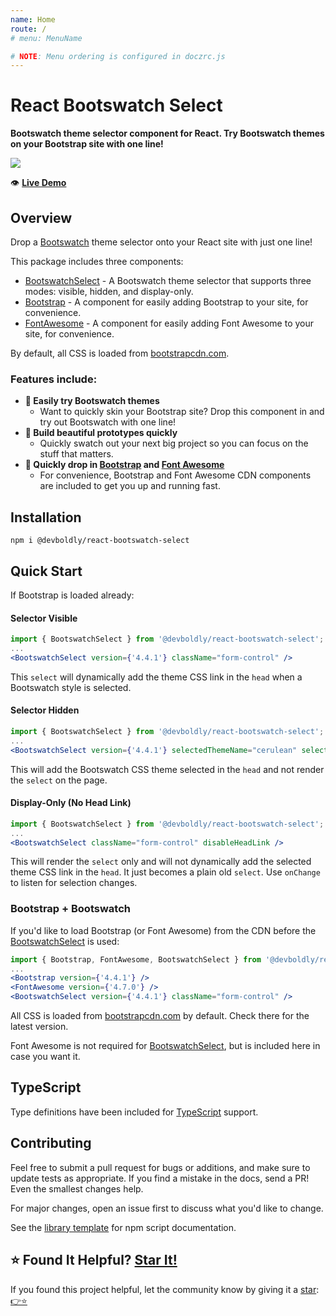 ```yaml
---
name: Home
route: /
# menu: MenuName

# NOTE: Menu ordering is configured in doczrc.js
---
```




<div style={{
	display: 'flex',
	alignItems: 'center',
}}>
  <div>
    <h1>React Bootswatch Select</h1>
  </div>
  <div>
    <a href="https://github.com/devboldly/react-bootswatch-select/" target="_blank" rel="noopener noreferrer">
      <SvgIcon src={githubSvg} size={28} style={{ margin: '0 0 0 20px' }} />
    </a>
  </div>
</div>

**Bootswatch theme selector component for React. Try Bootswatch themes on your Bootstrap site with one line!**

<a href="https://devboldly.github.io/react-bootswatch-select-demo/" target="_blank" rel="noopener noreferrer">
  <img src={demoGif} style={{ border: 'solid 1px #eeeeee' }} />
</a>

👁️ **[Live Demo](https://devboldly.github.io/react-bootswatch-select-demo/)**

## Overview

Drop a [Bootswatch](https://bootswatch.com/) theme selector onto your React site with just one line!

This package includes three components:

- [BootswatchSelect](/BootswatchSelect) - A Bootswatch theme selector that supports three modes: visible, hidden, and display-only.
- [Bootstrap](/Bootstrap) - A component for easily adding Bootstrap to your site, for convenience.
- [FontAwesome](/FontAwesome) - A component for easily adding Font Awesome to your site, for convenience.

By default, all CSS is loaded from [bootstrapcdn.com](https://www.bootstrapcdn.com/).

### Features include:

- **🎨 Easily try Bootswatch themes**
  - Want to quickly skin your Bootstrap site? Drop this component in and try out Bootswatch with one line!
- **🌠 Build beautiful prototypes quickly**
  - Quickly swatch out your next big project so you can focus on the stuff that matters.
- **🎁 Quickly drop in [Bootstrap](/Bootstrap) and [Font Awesome](/FontAwesome)**
  - For convenience, Bootstrap and Font Awesome CDN components are included to get you up and running fast.

## Installation

```
npm i @devboldly/react-bootswatch-select
```

## Quick Start

If Bootstrap is loaded already:

#### Selector Visible

```jsx
import { BootswatchSelect } from '@devboldly/react-bootswatch-select';
...
<BootswatchSelect version={'4.4.1'} className="form-control" />
```

This `select` will dynamically add the theme CSS link in the `head` when a Bootswatch style is selected.

#### Selector Hidden

```jsx
import { BootswatchSelect } from '@devboldly/react-bootswatch-select';
...
<BootswatchSelect version={'4.4.1'} selectedThemeName="cerulean" selectorHidden />
```

This will add the Bootswatch CSS theme selected in the `head` and not render the `select` on the page.

#### Display-Only (No Head Link)

```jsx
import { BootswatchSelect } from '@devboldly/react-bootswatch-select';
...
<BootswatchSelect className="form-control" disableHeadLink />
```

This will render the `select` only and will not dynamically add the selected theme CSS link in the `head`. It just becomes a plain old `select`. Use `onChange` to listen for selection changes.

### Bootstrap + Bootswatch

If you'd like to load Bootstrap (or Font Awesome) from the CDN before the [BootswatchSelect](/BootswatchSelect) is used:

```jsx
import { Bootstrap, FontAwesome, BootswatchSelect } from '@devboldly/react-bootswatch-select';
...
<Bootstrap version={'4.4.1'} />
<FontAwesome version={'4.7.0'} />
<BootswatchSelect version={'4.4.1'} className="form-control" />
```

All CSS is loaded from [bootstrapcdn.com](https://www.bootstrapcdn.com/) by default. Check there for the latest version.

Font Awesome is not required for [BootswatchSelect](/BootswatchSelect), but is included here in case you want it.

## TypeScript

Type definitions have been included for [TypeScript](https://www.typescriptlang.org/) support.

## Contributing

Feel free to submit a pull request for bugs or additions, and make sure to update tests as appropriate. If you find a mistake in the docs, send a PR! Even the smallest changes help.

For major changes, open an issue first to discuss what you'd like to change.

See the [library template](https://tinyurl.com/ya3k258d) for npm script documentation.

## ⭐ Found It Helpful? [Star It!](https://github.com/devboldly/react-bootswatch-select/stargazers)

If you found this project helpful, let the community know by giving it a [star](https://github.com/devboldly/react-bootswatch-select/stargazers): [👉⭐](https://github.com/devboldly/react-bootswatch-select/stargazers)